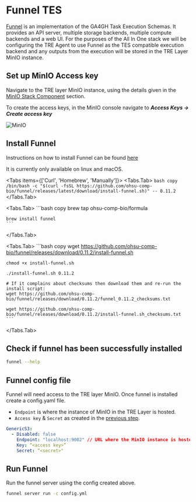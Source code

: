 
# Funnel TES

[Funnel](https://github.com/ohsu-comp-bio/funnel) is an implementation of the GA4GH Task Execution Schemas. It provides an API server,
multiple storage backends, multiple compute backends and a web UI.
For the purposes of the All In One stack we will be configuring the TRE Agent to use Funnel as the TES compatible execution backend and any outputs from the execution will be stored in the TRE Layer MinIO instance.

<Steps>

## Set up MinIO Access key

Navigate to the TRE layer MinIO instance, using the details given in the [MinIO Stack Component](/setup/stackinfo#tre-minio) section.

To create the access keys, in the MinIO console navigate to **_Access Keys -> Create access key_**

![MinIO](/images/MinioAccessKey.png)

## Install Funnel

Instructions on how to install Funnel can be found [here](https://ohsu-comp-bio.github.io/funnel/download/)

<Callout> It is currently only available on linux and macOS.</Callout>

<Tabs items={['Curl', 'Homebrew', 'Manually']}>
 <Tabs.Tab>
    ```bash copy
    /bin/bash -c "$(curl -fsSL https://github.com/ohsu-comp-bio/funnel/releases/latest/download/install-funnel.sh)" -- 0.11.2
    ```
 </Tabs.Tab>

 <Tabs.Tab>
    ```bash copy
    brew tap ohsu-comp-bio/formula

    brew install funnel
    ```

 </Tabs.Tab>
 
 <Tabs.Tab>
    ```bash copy
    wget https://github.com/ohsu-comp-bio/funnel/releases/download/0.11.2/install-funnel.sh
    
    chmod +x install-funnel.sh
    
    ./install-funnel.sh 0.11.2

    # If it complains about checksums then download them and re-run the install script:
    wget https://github.com/ohsu-comp-bio/funnel/releases/download/0.11.2/funnel_0.11.2_checksums.txt

    wget https://github.com/ohsu-comp-bio/funnel/releases/download/0.11.2/install-funnel.sh_checksums.txt
    ```
 </Tabs.Tab>

</Tabs>

## Check if funnel has been successfully installed
```bash copy
funnel --help
```

## Funnel config file
Funnel will need access to the TRE layer MinIO. Once funnel is installed create a config.yaml file.
- `Endpoint` is where the instance of MinIO in the TRE Layer is hosted.
- `Access key` & `Secret` as created in the [previous step](#set-up-minio-access-key).

```yaml filename="config.yml"
GenericS3:
  - Disabled: false
    Endpoint: "localhost:9002" // URL where the MinIO instance is hosted. The port stays the same, change the host to match your environment.
    Key: “<access key>”
    Secret: “<secret>"
```

## Run Funnel

Run the funnel server using the config created above.

```bash copy
funnel server run -c config.yml
```
</Steps>
